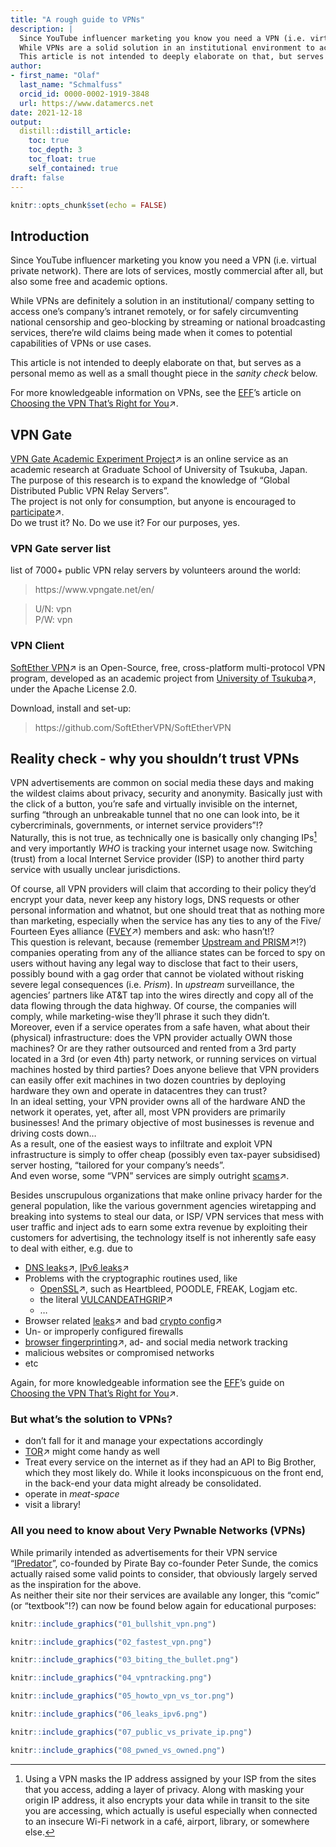 ```yaml
---
title: "A rough guide to VPNs"
description: |
  Since YouTube influencer marketing you know you need a VPN (i.e. virtual private network). There many of services, mostly commercial, but also some free and academic options.  
  While VPNs are a solid solution in an institutional environment to access one's company's network, or for circumventing censorship or geo-blocking, there're wild claims being made when it comes to potential capabilities of VPNs or internet threats in general.  
  This article is not intended to deeply elaborate on that, but serves as a personal memo as well as a *thought piece*.
author:
- first_name: "Olaf"
  last_name: "Schmalfuss"
  orcid_id: 0000-0002-1919-3848
  url: https://www.datamercs.net
date: 2021-12-18
output:
  distill::distill_article:
    toc: true
    toc_depth: 3
    toc_float: true
    self_contained: true
draft: false
---
```


```r
knitr::opts_chunk$set(echo = FALSE)
```


## Introduction

Since YouTube influencer marketing you know you need a VPN (i.e. virtual private network). There are lots of services, mostly commercial after all, but also some free and academic options.  
  
While VPNs are definitely a solution in an institutional/ company setting to access one's company's intranet remotely, or for safely circumventing national censorship and geo-blocking by streaming or national broadcasting services, there're wild claims being made when it comes to potential capabilities of VPNs or use cases.  
  
This article is not intended to deeply elaborate on that, but serves as a personal memo as well as a small thought piece in the *sanity check* below.  
  
For more knowledgeable information on VPNs, see the [EFF](https://www.eff.org/)'s article on [Choosing the VPN That's Right for You](https://ssd.eff.org/en/module/choosing-vpn-thats-right-you)↗.


## VPN Gate

[VPN Gate Academic Experiment Project](https://www.vpngate.net/en/about_overview.aspx)↗ is an online service as an academic research at Graduate School of University of Tsukuba, Japan. The purpose of this research is to expand the knowledge of "Global Distributed Public VPN Relay Servers".  
The project is not only for consumption, but anyone is encouraged to [participate](https://www.vpngate.net/en/join.aspx)↗.  
Do we trust it? No. Do we use it? For our purposes, yes.

### VPN Gate server list

list of 7000+ public VPN relay servers by volunteers around the world:

> https://www.vpngate.net/en/

> U/N: vpn  
> P/W: vpn

### VPN Client

[SoftEther VPN](https://www.softether.org/)↗ is an Open-Source, free, cross-platform multi-protocol VPN program, developed as an academic project from [University of Tsukuba](https://www.softether.org/)↗, under the Apache License 2.0.  

Download, install and set-up:

> https://github.com/SoftEtherVPN/SoftEtherVPN 


## Reality check - why you shouldn't trust VPNs

VPN advertisements are common on social media these days and making the wildest claims about privacy, security and anonymity. Basically just with the click of a button, you're safe and virtually invisible on the internet, surfing "through an unbreakable tunnel that no one can look into, be it cybercriminals, governments, or internet service providers"!?  
Naturally, this is not true, as technically one is basically only changing IPs^[Using a VPN masks the IP address assigned by your ISP from the sites that you access, adding a layer of privacy. Along with masking your origin IP address, it also encrypts your data while in transit to the site you are accessing, which actually is useful especially when connected to an insecure Wi-Fi network in a café, airport, library, or somewhere else.] and very importantly *WHO* is tracking your internet usage now. Switching (trust) from a local Internet Service provider (ISP) to another third party service with usually unclear jurisdictions.  
  
Of course, all VPN providers will claim that according to their policy they'd encrypt your data, never keep any history logs, DNS requests or other personal information and whatnot, but one should treat that as nothing more than marketing, especially when the service has any ties to any of the Five/ Fourteen Eyes alliance ([FVEY](https://en.wikipedia.org/wiki/Five_Eyes)↗) members and ask: who hasn't!?  
This question is relevant, because (remember [Upstream and PRISM](https://www.eff.org/de/pages/upstream-prism)↗!?) companies operating from any of the alliance states can be forced to spy on users without having any legal way to disclose that fact to their users, possibly bound with a gag order that cannot be violated without risking severe legal consequences (i.e. *Prism*). In *upstream* surveillance, the agencies’ partners like AT&T tap into the wires directly and copy all of the data flowing through the data highway. Of course, the companies will comply, while marketing-wise they'll phrase it such they didn't.  
Moreover, even if a service operates from a safe haven, what about their (physical) infrastructure: does the VPN provider actually OWN those machines? Or are they rather outsourced and rented from a 3rd party located in a 3rd (or even 4th) party network, or running services on virtual machines hosted by third parties? Does anyone believe that VPN providers can easily offer exit machines in two dozen countries by deploying hardware they own and operate in datacentres they can trust?  
In an ideal setting, your VPN provider owns all of the hardware AND the network it operates, yet, after all, most VPN providers are primarily businesses! And the primary objective of most businesses is revenue and driving costs down...  
As a result, one of the easiest ways to infiltrate and exploit VPN infrastructure is simply to offer cheap (possibly even tax-payer subsidised) server hosting, "tailored for your company's needs".  
And even worse, some "VPN" services are simply outright [scams](https://privacysavvy.com/vpn/guides/vpn-scams/)↗.  
  
Besides unscrupulous organizations that make online privacy harder for the general population, like the various government agencies wiretapping and breaking into systems to steal our data, or ISP/ VPN services that mess with user traffic and inject ads to earn some extra revenue by exploiting their customers for advertising, the technology itself is not inherently safe easy to deal with either, e.g. due to

* [DNS leaks](https://dnsleaktest.com/)↗, [IPv6 leaks](https://ipv6leak.com/)↗
* Problems with the cryptographic routines used, like
  + [OpenSSL](https://www.openssl.org/news/vulnerabilities.html)↗, such as Heartbleed, POODLE, FREAK, Logjam etc.
  + the literal [VULCANDEATHGRIP](http://arstechnica.com/tech-policy/2014/12/nsa-has-vpns-in-vulcan-death-grip-no-really-thats-what-they-call-it/)↗
  + ...
* Browser related [leaks](https://panopticlick.eff.org/)↗ and bad [crypto config](https://www.howsmyssl.com)↗
* Un- or improperly configured firewalls
* [browser fingerprinting](https://sec.eff.org/glossary/browser-fingerprint)↗, ad- and social media network tracking
* malicious websites or compromised networks
* etc

Again, for more knowledgeable information see the [EFF](https://www.eff.org/)'s guide on [Choosing the VPN That's Right for You](https://ssd.eff.org/en/module/choosing-vpn-thats-right-you)↗.

### But what's the solution to VPNs?

* don't fall for it and manage your expectations accordingly
* [TOR](https://www.torproject.org/)↗ might come handy as well
* Treat every service on the internet as if they had an API to Big Brother, which they most likely do. While it looks inconspicuous on the front end, in the back-end your data might already be consolidated.
* operate in *meat-space*
* visit a library!

### All you need to know about Very Pwnable Networks (VPNs)

While primarily intended as advertisements for their VPN service "[IPredator](https://en.wikipedia.org/wiki/IPredator)", co-founded by Pirate Bay co-founder Peter Sunde, the comics actually raised some valid points to consider, that obviously largely served as the inspiration for the above.  
As neither their site nor their services are available any longer, this "comic" (or "textbook"!?) can now be found below again for educational purposes:  

```r
knitr::include_graphics("01_bullshit_vpn.png")
```

```r
knitr::include_graphics("02_fastest_vpn.png")
```

```r
knitr::include_graphics("03_biting_the_bullet.png")
```

```r
knitr::include_graphics("04_vpntracking.png")
```

```r
knitr::include_graphics("05_howto_vpn_vs_tor.png")
```

```r
knitr::include_graphics("06_leaks_ipv6.png")
```

```r
knitr::include_graphics("07_public_vs_private_ip.png")
```

```r
knitr::include_graphics("08_pwned_vs_owned.png")
```

